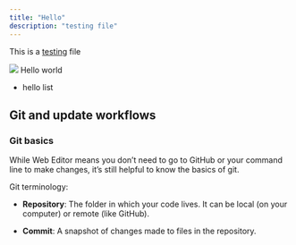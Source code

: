 ```yaml
---
title: "Hello"
description: "testing file"
---
```


This is a [testing](https://google.com) file 

<img src="/images/editor/publish-button-light.png"/>


<Card title="Card">
  Hello world
</Card>

* hello list

## Git and update workflows

### Git basics

While Web Editor means you don’t need to go to GitHub or your command line to make
changes, it’s still helpful to know the basics of git.

Git terminology:

- **Repository**: The folder in which your code lives. It can be local (on your computer) or remote (like GitHub).

- **Commit**: A snapshot of changes made to files in the repository.